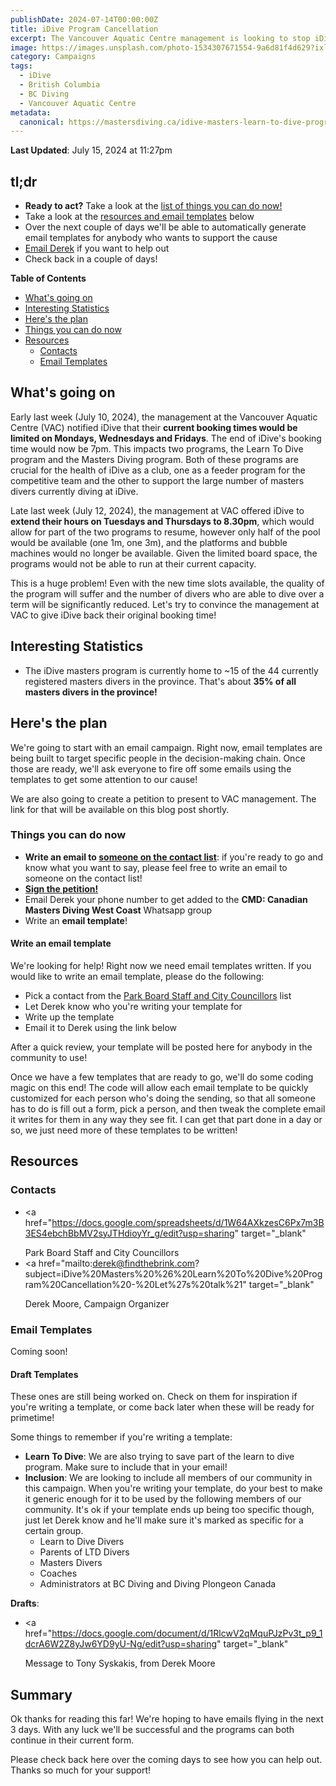 ```yaml
---
publishDate: 2024-07-14T00:00:00Z
title: iDive Program Cancellation
excerpt: The Vancouver Aquatic Centre management is looking to stop iDive from booking past 7pm on Mondays, Wednesdays and Fridays. This means both the masters diving program and learn to dive program are at risk!
image: https://images.unsplash.com/photo-1534307671554-9a6d81f4d629?ixlib=rb-4.0.3&ixid=M3wxMjA3fDB8MHxwaG90by1wYWdlfHx8fGVufDB8fHx8fA%3D%3D&auto=format&fit=crop&w=1651&q=80
category: Campaigns
tags:
  - iDive
  - British Columbia
  - BC Diving
  - Vancouver Aquatic Centre
metadata:
  canonical: https://mastersdiving.ca/idive-masters-learn-to-dive-program-cancellation
---
```


**Last Updated**: July 15, 2024 at 11:27pm

## tl;dr

- **Ready to act?** Take a look at the [list of things you can do now!](#things-you-can-do-now)
- Take a look at the <a href="#resources">resources and email templates</a> below
- Over the next couple of days we'll be able to automatically generate email templates for anybody who wants to support the cause
- <a href="#contacts">Email Derek</a> if you want to help out
- Check back in a couple of days!

**Table of Contents**

- [What's going on](#whats-going-on)
- [Interesting Statistics](#interesting-statistics)
- [Here's the plan](#heres-the-plan)
- [Things you can do now](#things-you-can-do-now)
- [Resources](#resources)
  - [Contacts](#contacts)
  - [Email Templates](#email-templates)

## What's going on

Early last week (July 10, 2024), the management at the Vancouver Aquatic Centre (VAC) notified iDive that their **current booking times would be limited on Mondays, Wednesdays and Fridays**. The end of iDive's booking time would now be 7pm. This impacts two programs, the Learn To Dive program and the Masters Diving program. Both of these programs are crucial for the health of iDive as a club, one as a feeder program for the competitive team and the other to support the large number of masters divers currently diving at iDive.

Late last week (July 12, 2024), the management at VAC offered iDive to **extend their hours on Tuesdays and Thursdays to 8.30pm**, which would allow for part of the two programs to resume, however only half of the pool would be available (one 1m, one 3m), and the platforms and bubble machines would no longer be available. Given the limited board space, the programs would not be able to run at their current capacity.

This is a huge problem! Even with the new time slots available, the quality of the program will suffer and the number of divers who are able to dive over a term will be significantly reduced. Let's try to convince the management at VAC to give iDive back their original booking time!

## Interesting Statistics

- The iDive masters program is currently home to ~15 of the 44 currently registered masters divers in the province. That's about **35% of all masters divers in the province!**

## Here's the plan

We're going to start with an email campaign. Right now, email templates are being built to target specific people in the decision-making chain. Once those are ready, we'll ask everyone to fire off some emails using the templates to get some attention to our cause!

We are also going to create a petition to present to VAC management. The link for that will be available on this blog post shortly.

### Things you can do now

- **Write an email to <a href="https://docs.google.com/spreadsheets/d/1W64AXkzesC6Px7m3B3ES4ebchBbMV2syJTHdioyYr_g/edit?usp=sharing" target="_blank">someone on the contact list</a>**: if you're ready to go and know what you want to say, please feel free to write an email to someone on the contact list!
- <a href="https://chng.it/KJczTzrkzf" target="_blank">
    <b>Sign the petition!</b>
  </a>
- Email Derek your phone number to get added to the **CMD: Canadian Masters Diving West Coast** Whatsapp group
- Write an **email template**!

#### Write an email template

We're looking for help! Right now we need email templates written. If you would like to write an email template, please do the following:

- Pick a contact from the <a href="https://docs.google.com/spreadsheets/d/1W64AXkzesC6Px7m3B3ES4ebchBbMV2syJTHdioyYr_g/edit?usp=sharing" target="_blank">Park Board Staff and City Councillors</a> list
- Let Derek know who you're writing your template for
- Write up the template
- Email it to Derek using the link below

After a quick review, your template will be posted here for anybody in the community to use!

Once we have a few templates that are ready to go, we'll do some coding magic on this end! The code will allow each email template to be quickly customized for each person who's doing the sending, so that all someone has to do is fill out a form, pick a person, and then tweak the complete email it writes for them in any way they see fit. I can get that part done in a day or so, we just need more of these templates to be written!

## Resources

### Contacts

- <a
    href="https://docs.google.com/spreadsheets/d/1W64AXkzesC6Px7m3B3ES4ebchBbMV2syJTHdioyYr_g/edit?usp=sharing"
    target="_blank"
  >
    Park Board Staff and City Councillors
  </a>
- <a
    href="mailto:derek@findthebrink.com?subject=iDive%20Masters%20%26%20Learn%20To%20Dive%20Program%20Cancellation%20-%20Let%27s%20talk%21"
    target="_blank"
  >
    Derek Moore, Campaign Organizer
  </a>

### Email Templates

Coming soon!

#### Draft Templates

These ones are still being worked on. Check on them for inspiration if you're writing a template, or come back later when these will be ready for primetime!

Some things to remember if you're writing a template:

- **Learn To Dive**: We are also trying to save part of the learn to dive program. Make sure to include that in your email!
- **Inclusion**: We are looking to include all members of our community in this campaign. When you're writing your template, do your best to make it generic enough for it to be used by the following members of our community. It's ok if your template ends up being too specific though, just let Derek know and he'll make sure it's marked as specific for a certain group.
  - Learn to Dive Divers
  - Parents of LTD Divers
  - Masters Divers
  - Coaches
  - Administrators at BC Diving and Diving Plongeon Canada

**Drafts**:

- <a
    href="https://docs.google.com/document/d/1RlcwV2qMquPJzPv3t_p9_1dcrA6W2Z8yJw6YD9yU-Ng/edit?usp=sharing"
    target="_blank"
  >
    Message to Tony Syskakis, from Derek Moore
  </a>

## Summary

Ok thanks for reading this far! We're hoping to have emails flying in the next 3 days. With any luck we'll be successful and the programs can both continue in their current form.

Please check back here over the coming days to see how you can help out. Thanks so much for your support!
